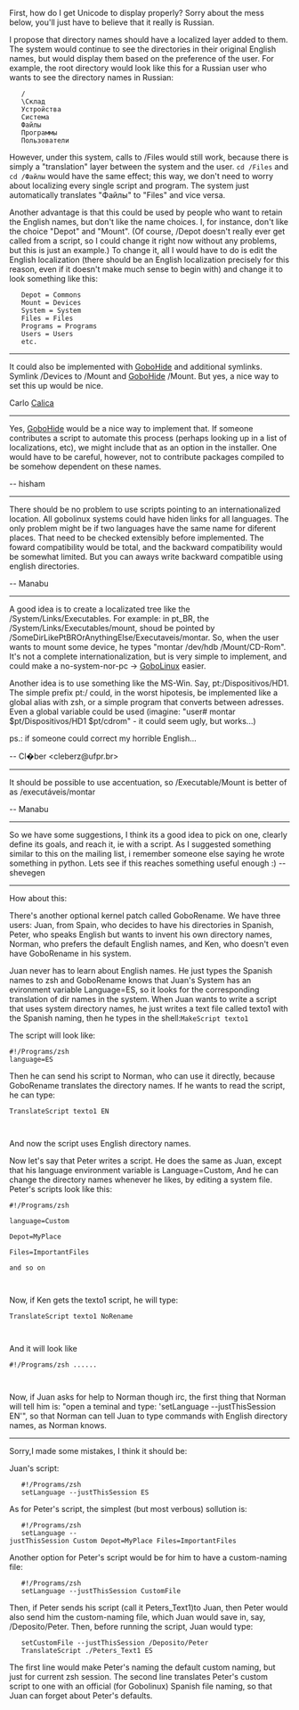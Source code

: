 First, how do I get Unicode to display properly? Sorry about the mess below, you'll just have to believe that it really is Russian.

I propose that directory names should have a localized layer added to them. The system would continue to see the directories in their original English names, but would display them based on the preference of the user. For example, the root directory would look like this for a Russian user who wants to see the directory names in Russian:

    / 
    \&#1057;&#1082;&#1083;&#1072;&#1076; 
    &#1059;&#1089;&#1090;&#1088;&#1086;&#1081;&#1089;&#1090;&#1074;&#1072; 
    &#1057;&#1080;&#1089;&#1090;&#1077;&#1084;&#1072; 
    &#1060;&#1072;&#1081;&#1083;&#1099; 
    &#1055;&#1088;&#1086;&#1075;&#1088;&#1072;&#1084;&#1084;&#1099; 
    &#1055;&#1086;&#1083;&#1100;&#1079;&#1086;&#1074;&#1072;&#1090;&#1077;&#1083;&#1080; 

However, under this system, calls to /Files would still work, because there is simply a "translation" layer between the system and the user. <code>cd /Files</code> and <code>cd /&#1060;&#1072;&#1081;&#1083;&#1099;</code> would have the same effect; this way, we don't need to worry about localizing every single script and program. The system just automatically translates "&#1060;&#1072;&#1081;&#1083;&#1099;" to "Files" and vice versa.

Another advantage is that this could be used by people who want to retain the English names, but don't like the name choices. I, for instance, don't like the choice "Depot" and "Mount". (Of course, /Depot doesn't really ever get called from a script, so I could change it right now without any problems, but this is just an example.) To change it, all I would have to do is edit the English localization (there should be an English localization precisely for this reason, even if it doesn't make much sense to begin with) and change it to look something like this:

    Depot = Commons 
    Mount = Devices 
    System = System 
    Files = Files 
    Programs = Programs 
    Users = Users 
    etc. 

-----
It could also be implemented with [[GoboHide]] and additional symlinks.  Symlink /Devices to /Mount and [[GoboHide]] /Mount.  But yes, a nice way to set this up would be nice.

Carlo [[User:Calica|Calica]]
-----
Yes, [[GoboHide]] would be a nice way to implement that. If someone contributes a script to automate this process
(perhaps looking up in a list of localizations, etc), we might include that as an option in the installer. One would have to be
careful, however, not to contribute packages compiled to be somehow dependent on these names.

-- hisham

-----

There should be no problem to use scripts pointing to an internationalized location. All gobolinux systems could have hiden links for all languages. The only problem might be if two languages have the same name for diferent places. That need to be checked extensibly before implemented. The foward compatibility would be total, and the backward compatibility would be somewhat limited. But you can aways write backward compatible using english directories.

-- Manabu

-----

A good idea is to create a localizated tree like the /System/Links/Executables. For example: in pt_BR, the /System/Links/Executables/mount, shoud be pointed by /SomeDirLikePtBROrAnythingElse/Executaveis/montar. So, when the user wants to mount some device, he types "montar /dev/hdb /Mount/CD-Rom". It's not a complete internationalization, but is very simple to implement, and could make a no-system-nor-pc -> [[GoboLinux]] easier.

Another idea is to use something like the MS-Win. Say, pt:/Dispositivos/HD1. The simple prefix pt:/ could, in the worst hipotesis, be implemented like a global alias with zsh, or a simple program that converts between adresses. Even a global variable could be used (imagine: "user# montar $pt/Dispositivos/HD1 $pt/cdrom" - it could seem ugly, but works...)

ps.: if someone could correct my horrible English...

-- Cl�ber   <cleberz@ufpr.br>

-----

It should be possible to use accentuation, so /Executable/Mount is better of as /executáveis/montar 

-- Manabu


-----

So we have some suggestions, I think its a good idea to pick on one, clearly define its goals, and reach it, ie with a script.  As I suggested something similar to this on the mailing list, i remember someone else saying he wrote something in python. Lets see if this reaches something useful enough :)  -- shevegen

------
How about this:

There's another optional kernel patch called GoboRename. We have three users: Juan, from Spain, who decides to have his directories in Spanish, Peter, who speaks English but wants to invent his own directory names, Norman, who prefers the default English names, and Ken, who doesn't even have GoboRename in his system.

Juan never has to learn about English names. He just types the Spanish names to zsh and GoboRename knows that Juan's System has an evironment variable Language=ES, so it looks for the corresponding translation of dir names in the system.
When Juan wants to write a script that uses system directory names, he just writes a text file called texto1 with the Spanish naming, then he types in the shell:<code>MakeScript texto1</code>

The script will look like:

<code>#!/Programs/zsh<br>language=ES</code>

Then he can send his script to Norman, who can use it directly, because GoboRename translates the directory names. If he wants to read the script, he can type:

<code>TranslateScript texto1 EN
 
</code>

And now the script uses English directory names.

Now let's say that Peter writes a script. He does the same as Juan, except that his language environment variable is Language=Custom, And he can change the directory names whenever he likes, by editing a system file. Peter's scripts look like this:

<code>#!/Programs/zsh
<br>language=Custom
<br>Depot=MyPlace
<br>Files=ImportantFiles <br>and so on
 
</code>

Now, if Ken gets the texto1 script, he will type:


<code>TranslateScript texto1 NoRename
 
</code>

And it will look like

<code>#!/Programs/zsh
......

</code>

Now, if Juan asks for help to Norman though irc, the first thing that Norman will tell him is: "open a teminal and type: 'setLanguage --justThisSession EN'", so that Norman can tell Juan to type commands with English directory names, as Norman knows.

-------------

Sorry,I made some mistakes, I think it should be:

Juan's script:

    #!/Programs/zsh 
    setLanguage --justThisSession ES 

As for Peter's script, the simplest (but most verbous) sollution is:


    #!/Programs/zsh 
    setLanguage --justThisSession Custom Depot=MyPlace Files=ImportantFiles 


Another option for Peter's script would be for him to have a custom-naming file:


    #!/Programs/zsh 
    setLanguage --justThisSession CustomFile 


Then, if Peter sends his script (call it Peters_Text1)to Juan, then Peter would also send him the custom-naming file, which Juan would save in, say, /Deposito/Peter. Then, before running the script, Juan would type:


    setCustomFile --justThisSession /Deposito/Peter 
    TranslateScript ./Peters_Text1 ES 


The first line would make Peter's naming the default custom naming, but just for current zsh session. The second line translates Peter's custom script to one with an official (for Gobolinux) Spanish file naming, so that Juan can forget about Peter's defaults.

{{Discussions}}
